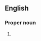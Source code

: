 ==English==
{{rfi}}
{{wikipedia}}
{{wikispecies}}
===Proper noun===
{{head|mul|proper noun|head=''[[Philautus]] {{epired|steineri||mul}}''}}

# {{taxon|species|genus|Philautus|a [[frog]] [[endemic]] to [[Sri Lanka]]}}